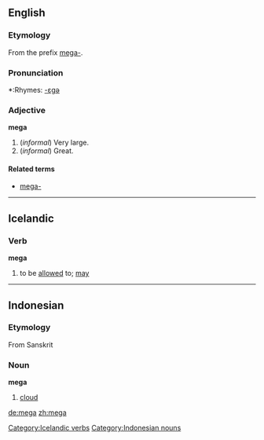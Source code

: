==English==

===Etymology===
From the prefix [[mega-]].

===Pronunciation===
*:Rhymes: [[Rhymes:English:-ɛɡə|-ɛɡə]]

===Adjective===
'''mega'''

#(''informal'') Very large.
#(''informal'') Great.

====Related terms====
<!-- These are mainly nonce words, unless specific definitions are known and entries can be set up
*[[mega deal]]
*[[mega energy]]
*[[mega high]]
*[[mega low]]
*[[mega market]]
*[[mega-mart]]
*[[mega meal]] (''registered trademark?  spelling?''), used by [[w:Kentucky Fried Chicken|KFC]]
*[[mega-merger]]
*[[mega moolah]], term used by the [[w:Fox Box|Fox Box]], formerly [[w:Fox Kids|Fox Kids]]
*[[mega morning]]
*[[mega movie]]
*[[mega party]]
*[[mega power]]
*[[mega road]]
*[[mega-selection]]
*[[mega speed]]
-->

*[[mega-]]

----

==Icelandic==
===Verb===
'''mega'''

# to be [[allowed]] to; [[may]]

[[Category:Icelandic verbs]]

----

==Indonesian==
===Etymology===
From Sanskrit
===Noun===
'''mega'''

#[[cloud]]

[[Category:Indonesian nouns]]

[[de:mega]]
[[zh:mega]]